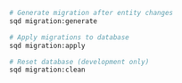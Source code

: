 ```bash
# Generate migration after entity changes
sqd migration:generate

# Apply migrations to database
sqd migration:apply

# Reset database (development only)
sqd migration:clean
```
